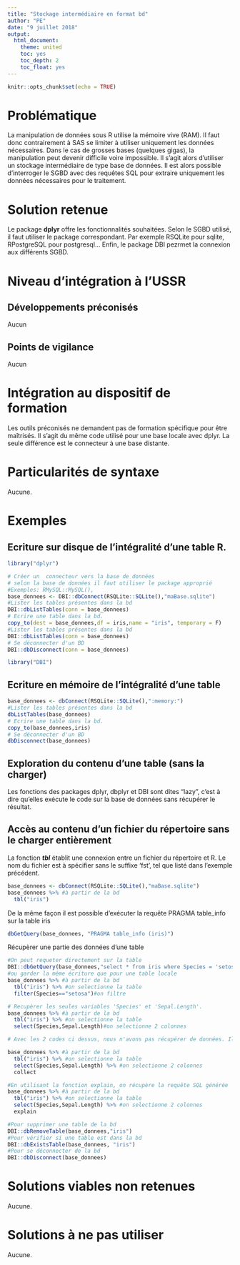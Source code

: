 ```yaml
---
title: "Stockage intermédiaire en format bd"
author: "PE"
date: "9 juillet 2018"
output:
  html_document:
    theme: united
    toc: yes
    toc_depth: 2
    toc_float: yes
---
```


```r
knitr::opts_chunk$set(echo = TRUE)
```

# Problématique

La manipulation de données sous R utilise la mémoire vive (RAM). Il faut donc contrairement à SAS se limiter à utiliser uniquement les données nécessaires. Dans le cas de grosses bases (quelques gigas), la manipulation peut devenir difficile voire impossible. Il s'agit alors d'utiliser un stockage intermédiaire de type base de données. Il est alors possible d'interroger le SGBD avec des requêtes SQL pour extraire uniquement les données nécessaires pour le traitement.

# Solution retenue

Le package **dplyr** offre les fonctionnalités souhaitées. 
Selon le SGBD utilisé, il faut utiliser le package correspondant. Par exemple RSQLite pour sqlite, RPostgreSQL pour postgresql... Enfin, le package DBI pezrmet la connexion aux différents SGBD.

# Niveau d'intégration à l'USSR

## Développements préconisés

Aucun

## Points de vigilance

Aucun

# Intégration au dispositif de formation

Les outils préconisés ne demandent pas de formation spécifique pour être maîtrisés. Il s'agit du même code utilisé pour une base locale avec dplyr. La seule différence est le connecteur à une base distante.

# Particularités de syntaxe

Aucune.

# Exemples

## Ecriture sur disque de l'intégralité d'une table R.

```r
library("dplyr")
```

```r
# Créer un  connecteur vers la base de données
# selon la base de données il faut utiliser le package approprié
#Exemples: RMySQL::MySQL(), 
base_donnees <- DBI::dbConnect(RSQLite::SQLite(),"maBase.sqlite")
#Lister les tables présentes dans la bd
DBI::dbListTables(conn = base_donnees)
# Ecrire une table dans la bd.
copy_to(dest = base_donnees,df = iris,name = "iris", temporary = F)
#Lister les tables présentes dans la bd
DBI::dbListTables(conn = base_donnees)
# Se déconnecter d'un BD
DBI::dbDisconnect(conn = base_donnees)
```

```r
library("DBI")
```
## Ecriture en mémoire de l'intégralité d'une table

```r
base_donnees <- dbConnect(RSQLite::SQLite(),":memory:")
#Lister les tables présentes dans la bd
dbListTables(base_donnees)
# Ecrire une table dans la bd.
copy_to(base_donnees,iris)
# Se déconnecter d'un BD
dbDisconnect(base_donnees)
```

## Exploration du contenu d'une table (sans la charger)

Les fonctions des packages dplyr, dbplyr et DBI sont dites "lazy", c'est à dire qu'elles exécute le code sur la base de données sans récupérer le résultat. 

## Accès au contenu d'un fichier du répertoire sans le charger entièrement

La fonction ***tbl*** établit une connexion entre un fichier du répertoire et R. Le nom du fichier est à spécifier sans le suffixe 'fst', tel que listé dans l'exemple précédent.

```r
base_donnees <- dbConnect(RSQLite::SQLite(),"maBase.sqlite")
base_donnees %>% #à partir de la bd
  tbl("iris")
``` 
De la même façon il est possible d'exécuter la requête PRAGMA table_info sur la table iris
```r
dbGetQuery(base_donnees, "PRAGMA table_info (iris)")
```

Récupèrer une partie des données d'une table
```r
#On peut requeter directement sur la table
DBI::dbGetQuery(base_donnees,"select * from iris where Species = 'setosa'")
#ou garder la même écriture que pour une table locale
base_donnees %>% #à partir de la bd
  tbl("iris") %>% #on selectionne la table
  filter(Species=="setosa")#on filtre

# Recupèrer les seules variables 'Species' et 'Sepal.Length'.
base_donnees %>% #à partir de la bd
  tbl("iris") %>% #on selectionne la table
  select(Species,Sepal.Length)#on selectionne 2 colonnes

# Avec les 2 codes ci dessus, nous n'avons pas récupérer de données. Il s'agit simplement de la requête qui sera envoyer à la base de données (fonction 'lazy'). Pour récupérer les données, il faut utiliser la fonction collect().

base_donnees %>% #à partir de la bd
  tbl("iris") %>% #on selectionne la table
  select(Species,Sepal.Length) %>% #on selectionne 2 colonnes
  collect

#En utilisant la fonction explain, on récupère la requête SQL générée
base_donnees %>% #à partir de la bd
  tbl("iris") %>% #on selectionne la table
  select(Species,Sepal.Length) %>% #on selectionne 2 colonnes
  explain

#Pour supprimer une table de la bd
DBI::dbRemoveTable(base_donnees,"iris")
#Pour vérifier si une table est dans la bd
DBI::dbExistsTable(base_donnees, "iris")  
#Pour se déconnecter de la bd
DBI::dbDisconnect(base_donnees)
```

# Solutions viables non retenues

Aucune.

# Solutions à ne pas utiliser

Aucune.